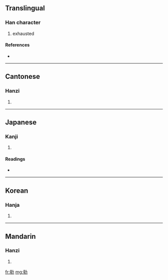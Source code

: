 ==Translingual==

===Han character===
{{Han char|rn=19|rad=力|as=13|sn=15|four=0412<sub>7</sub>|canj=卜一大尸 (YMKS)}}

# exhausted

====References====
* {{Han ref|kx=0149.290|dkj=02455|dj=0337.120|hdz=10381.140|uh=52EF|ud=21231|bh=E4F5|bd=58613}}

----

==Cantonese==

===Hanzi===
{{yue-hanzi|jyut=|y=daan1}}

# {{defn|Cantonese|sort=力13}}

----

==Japanese==

===Kanji===
{{ja-kanji|grade=|rs=力13}}

# {{defn|Japanese|sort=力13}}

====Readings====
* {{ja-readings|on=[[たん]] (tan)|kun=}}

----

==Korean==

===Hanja===
{{ko-hanja|hangeul=단|rv=dan|mr=tan}}

# {{defn|Korean|sort=力13}}

----

==Mandarin==

===Hanzi===
{{cmn-hanzi|pin=[[dān]] ([[dan1]])|wg=tan<sup>1</sup>}}

# {{defn|Mandarin|sort=力13}}

[[fr:勯]]
[[mg:勯]]